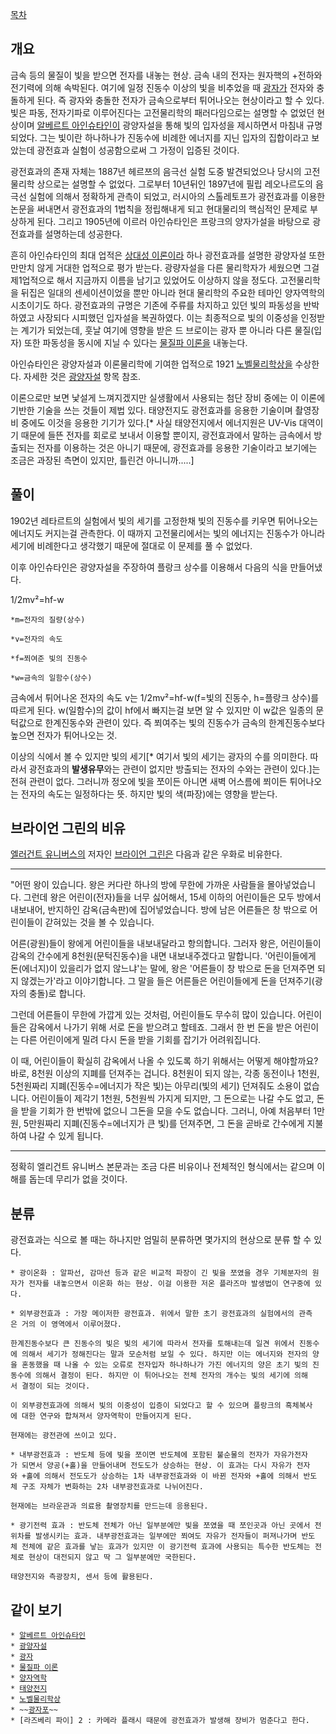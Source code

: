 [[목차]]

== 개요 ==
금속 등의 물질이 빛을 받으면 전자를 내놓는 현상. 금속 내의 전자는 원자핵의 +전하와 전기력에 의해 속박된다. 여기에 일정 진동수 이상의 빛을 비추었을 때 [[광자]]가 전자와 충돌하게 된다. 즉 광자와 충돌한 전자가 금속으로부터 튀어나오는 현상이라고 할 수 있다. 빛은 파동, 전자기파로 이루어진다는 고전물리학의 패러다임으로는 설명할 수 없었던 현상이며 [[알베르트 아인슈타인]]이 광양자설을 통해 빛의 입자성을 제시하면서 마침내 규명되었다. 그는 빛이란 하나하나가 진동수에 비례한 에너지를 지닌 입자의 집합이라고 보았는데 광전효과 실험이 성공함으로써 그 가정이 입증된 것이다.

광전효과의 존재 자체는 1887년 헤르쯔의 음극선 실험 도중 발견되었으나 당시의 고전물리학 상으로는 설명할 수 없었다. 그로부터 10년뒤인 1897년에 필립 레오나르도의 음극선 실험에 의해서 정확하게 관측이 되었고, 러시아의 스톨레토프가 광전효과를 이용한 논문을 써내면서 광전효과의 1법칙을 정립해내게 되고 현대물리의 핵심적인 문제로 부상하게 된다. 그리고 1905년에 이르러 아인슈타인은 프랑크의 양자가설을 바탕으로 광전효과를 설명하는데 성공한다.

흔히 아인슈타인의 최대 업적은 [[상대성 이론]]이라 하나 광전효과를 설명한 광양자설 또한 만만치 않게 거대한 업적으로 평가 받는다. 광량자설을 다른 물리학자가 세웠으면 그걸 제1업적으로 해서 지금까지 이름을 남기고 있었어도 이상하지 않을 정도다. 고전물리학을 뒤집은 일대의 센세이션이었을 뿐만 아니라 현대 물리학의 주요한 테마인 양자역학의 시초이기도 하다. 광전효과의 규명은 기존에 주류를 차지하고 있던 빛의 파동성을 반박하였고 사장되다 시피했던 입자설을 복권하였다. 이는 최종적으로 빛의 이중성을 인정받는 계기가 되었는데, 훗날 여기에 영향을 받은 드 브로이는 광자 뿐 아니라 다른 물질(입자) 또한 파동성을 동시에 지닐 수 있다는 [[물질파 이론]]을 내놓는다.

아인슈타인은 광양자설과 이론물리학에 기여한 업적으로 1921 [[노벨물리학상]]을 수상한다. 자세한 것은 [[광양자설]] 항목 참조.

이론으로만 보면 낯설게 느껴지겠지만 실생활에서 사용되는 첨단 장비 중에는 이 이론에 기반한 기술을 쓰는 것들이 제법 있다. 태양전지도 광전효과를 응용한 기술이며 촬영장비 중에도 이것을 응용한 기기가 있다.[* 사실 태양전지에서 에너지원은 UV-Vis 대역이기 때문에 들뜬 전자를 회로로 보내서 이용할 뿐이지, 광전효과에서 말하는 금속에서 방출되는 전자를 이용하는 것은 아니기 때문에, 광전효과를 응용한 기술이라고 보기에는 조금은 과장된 측면이 있지만, 틀린건 아니니까.....]


== 풀이 ==
1902년 레타르트의 실험에서 빛의 세기를 고정한채 빛의 진동수를 키우면 튀어나오는 에너지도 커지는걸 관측한다. 이 때까지 고전물리에서는 빛의 에너지는 진동수가 아니라 세기에 비례한다고 생각했기 때문에 절대로 이 문제를 풀 수 없었다.

이후 아인슈타인은 광양자설을 주장하여 플랑크 상수를 이용해서 다음의 식을 만들어냈다.


1/2mv²=hf-w

 *m=전자의 질량(상수)

 *v=전자의 속도

 *f=쬐여준 빛의 진동수

 *w=금속의 일함수(상수)


금속에서 튀어나온 전자의 속도 v는 1/2mv²=hf-w(f=빛의 진동수, h=플랑크 상수)를 따르게 된다. w(일함수)의 값이 hf에서 빠지는걸 보면 알 수 있지만 이 w값은 일종의 문턱값으로 한계진동수와 관련이 있다. 즉 쬐여주는 빛의 진동수가 금속의 한계진동수보다 높으면 전자가 튀어나오는 것.

이상의 식에서 볼 수 있지만 빛의 세기[* 여기서 빛의 세기는 광자의 수를 의미한다. 따라서 광전효과의 '''발생유무'''와는 관련이 없지만 방출되는 전자의 수와는 관련이 있다.]는 전혀 관련이 없다. 그러니까 정오에 빛을 쪼이든 아니면 새벽 어스름에 쬐이든 튀어나오는 전자의 속도는 일정하다는 뜻. 하지만 빛의 색(파장)에는 영향을 받는다.

== 브라이언 그린의 비유 ==

[[엘러건트 유니버스]]의 저자인 [[브라이언 그린]]은 다음과 같은 우화로 비유한다.

----
"어떤 왕이 있습니다. 왕은 커다란 하나의 방에 무한에 가까운 사람들을 몰아넣었습니다.
그런데 왕은 어린이(전자)들을 너무 싫어해서, 15세 이하의 어린이들은 모두 방에서 내보내어, 반지하인 감옥(금속판)에 집어넣었습니다.
방에 남은 어른들은 창 밖으로 어린이들이 갇혀있는 것을 볼 수 있습니다.

어른(광원)들이 왕에게 어린이들을 내보내달라고 항의합니다.
그러자 왕은, 어린이들이 감옥의 간수에게 8천원(문턱진동수)을 내면 내보내주겠다고 말합니다.
'어린이들에게 돈(에너지)이 있을리가 없지 않느냐'는 말에, 왕은 '어른들이 창 밖으로 돈을 던져주면 되지 않겠는가'라고 이야기합니다.
그 말을 들은 어른들은 어린이들에게 돈을 던져주기(광자의 충돌)로 합니다.

그런데 어른들이 무한에 가깝게 있는 것처럼, 어린이들도 무수히 많이 있습니다.
어린이들은 감옥에서 나가기 위해 서로 돈을 받으려고 할테죠.
그래서 한 번 돈을 받은 어린이는 다른 어린이에게 밀려 다시 돈을 받을 기회를 잡기가 어려워집니다.

이 때, 어린이들이 확실히 감옥에서 나올 수 있도록 하기 위해서는 어떻게 해야할까요?
바로, 8천원 이상의 지폐를 던져주는 겁니다.
8천원이 되지 않는, 각종 동전이나 1천원, 5천원짜리 지폐(진동수=에너지가 작은 빛)는  아무리(빛의 세기) 던져줘도 소용이 없습니다.
어린이들이 제각기 1천원, 5천원씩 가지게 되지만, 그 돈으로는 나갈 수도 없고, 돈을 받을 기회가 한 번밖에 없으니 그돈을 모을 수도 없습니다.
그러니, 아예 처음부터 1만원, 5만원짜리 지폐(진동수=에너지가 큰 빛)를 던져주면, 그 돈을 곧바로 간수에게 지불하여 나갈 수 있게 됩니다.
----

정확히 엘리건트 유니버스 본문과는 조금 다른 비유이나 전체적인 형식에서는 같으며 이해를 돕는데 무리가 없을 것이다.

== 분류 ==
광전효과는 식으로 볼 때는 하나지만 엄밀히 분류하면 몇가지의 현상으로 분류 할 수 있다.

 * 광이온화 : 알파선, 감마선 등과 같은 비교적 파장이 긴 빛을 쪼였을 경우 기체분자의 원자가 전자를 내놓으면서 이온화 하는 현상. 이걸 이용한 저온 플라즈마 발생법이 연구중에 있다.

 * 외부광전효과 : 가장 메이저한 광전효과. 위에서 말한 초기 광전효과의 실험에서의 관측은 거의 이 영역에서 이루어졌다.

 한계진동수보다 큰 진동수의 빛은 빛의 세기에 따라서 전자를 토해내는데 일견 위에서 진동수에 의해서 세기가 정해진다는 말과 모순처럼 보일 수 있다. 하지만 이는 에너지와 전자의 양을 혼동했을 때 나올 수 있는 오류로 전자입자 하나하나가 가진 에너지의 양은 초기 빛의 진동수에 의해서 결정이 된다. 하지만 이 튀어나오는 전체 전자의 개수는 빛의 세기에 의해서 결정이 되는 것이다.

 이 외부광전효과에 의해서 빛의 이중성이 입증이 되었다고 할 수 있으며 플랑크의 흑체복사에 대한 연구와 합쳐져서 양자역학이 만들어지게 된다.

 현재에는 광전관에 쓰이고 있다.

 * 내부광전효과 : 반도체 등에 빛을 쪼이면 반도체에 포함된 불순물의 전자가 자유가전자가 되면서 양공(+홀)을 만들어내며 전도도가 상승하는 현상. 이 효과는 다시 자유가 전자와 +홀에 의해서 전도도가 상승하는 1차 내부광전효과와 이 바뀐 전자와 +홀에 의해서 반도체 구조 자체가 변화하는 2차 내부광전효과로 나뉘어진다.

 현재에는 브라운관과 의료용 촬영장치를 만드는데 응용된다.

 * 광기전력 효과 : 반도체 전체가 아닌 일부분에만 빛을 쪼였을 때 쪼인곳과 아닌 곳에서 전위차를 발생시키는 효과. 내부광전효과는 일부에만 쬐여도 자유가 전자들이 퍼져나가며 반도체 전체에 같은 효과를 낳는 효과가 있지만 이 광기전력 효과에 사용되는 특수한 반도체는 전체로 현상이 대전되지 않고 딱 그 일부분에만 국한된다.

 태양전지와 측광장치, 센서 등에 활용된다.


== 같이 보기 ==

 * [[알베르트 아인슈타인]]
 * [[광양자설]]
 * [[광자]]
 * [[물질파 이론]]
 * [[양자역학]]
 * [[태양전지]]
 * [[노벨물리학상]]
 * ~~[[광자포]]~~
 * [라즈베리 파이] 2 : 카메라 플래시 때문에 광전효과가 발생해 장비가 멈춘다고 한다.
